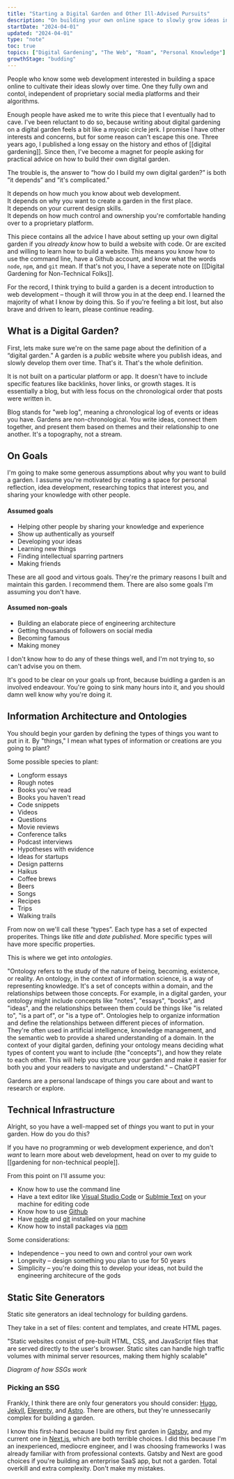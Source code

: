 ```yaml
---
title: "Starting a Digital Garden and Other Ill-Advised Pursuits"
description: "On building your own online space to slowly grow ideas in"
startDate: "2024-04-01"
updated: "2024-04-01"
type: "note"
toc: true
topics: ["Digital Gardening", "The Web", "Roam", "Personal Knowledge"]
growthStage: "budding"
---
```


<AssumedAudience>

People who know some web development interested in building a space online to cultivate their ideas slowly over time. One they fully own and contol, independent of proprietary social media platforms and their algorithms.

</AssumedAudience>

<Spacer size="small" />

<IntroParagraph>

Enough people have asked me to write this piece that I eventually had to cave.<Footnote idName={1} isClosed> I've been reluctant to do so, because writing about digital gardening on a digital garden feels a bit like a myopic circle jerk. I promise I have other interests and concerns, but for some reason can't escape this one.</Footnote> Three years ago, I published a long essay on the history and ethos of [[digital gardening]]. Since then, I've become a magnet for people asking for practical advice on how to build their own digital garden.

</IntroParagraph>

The trouble is, the answer to “how do I build my own digital garden?” is both ”it depends” and ”it's complicated.”

It depends on how much you know about web development.  
It depends on why you want to create a garden in the first place.  
It depends on your current design skills.  
It depends on how much control and ownership you're comfortable handing over to a proprietary platform.

This piece contains all the advice I have about setting up your own digital garden if you _already know_ how to build a website with code. Or are excited and willing to learn how to build a website. This means you know how to use the command line, have a Github account, and know what the words `node`, `npm`, and `git` mean. If that's not you, I have a seperate note on [[Digital Gardening for Non-Technical Folks]].

For the record, I think trying to build a garden is a decent introduction to web development – though it will throw you in at the deep end. I learned the majority of what I know by doing this. So if you're feeling a bit lost, but also brave and driven to learn, please continue reading.

## What is a Digital Garden?

First, lets make sure we're on the same page about the definition of a “digital garden.” A garden is a _public_ website where you publish ideas, and slowly develop them over time. That's it. That's the whole definition.

It is not built on a particular platform or app. It doesn't have to include specific features like backlinks, hover links, or growth stages. It is essentially a blog, but with less focus on the chronological order that posts were written in. 

Blog stands for "web log", meaning a chronological log of events or ideas you have. Gardens are non-chronological. You write ideas, connect them together, and present them based on themes and their relationship to one another. It's a topography, not a stream.

## On Goals

I'm going to make some generous assumptions about why you want to build a garden. I assume you're motivated by creating a space for personal reflection, idea development, researching topics that interest you, and sharing your knowledge with other people.

#### Assumed goals

- Helping other people by sharing your knowledge and experience
- Show up authentically as yourself
- Developing your ideas
- Learning new things
- Finding intellectual sparring partners
- Making friends

These are all good and virtous goals. They're the primary reasons I built and maintain this garden. I recommend them. There are also some goals I'm assuming you don't have.

#### Assumed non-goals

- Building an elaborate piece of engineering architecture
- Getting thousands of followers on social media
- Becoming famous
- Making money

I don't know how to do any of these things well, and I'm not trying to, so can't advise you on them.

It's good to be clear on your goals up front, because buidling a garden is an involved endeavour. You're going to sink many hours into it, and you should damn well know why you're doing it.

## Information Architecture and Ontologies

You should begin your garden by defining the types of things you want to put in it. By "things," I mean what types of information or creations are you going to plant?

Some possible species to plant:
- Longform essays
- Rough notes
- Books you've read
- Books you haven't read
- Code snippets
- Videos
- Questions
- Movie reviews
- Conference talks
- Podcast interviews
- Hypotheses with evidence
- Ideas for startups
- Design patterns
- Haikus
- Coffee brews
- Beers
- Songs
- Recipes
- Trips
- Walking trails

From now on we'll call these “types”. Each type has a set of expected properites. Things like _title_ and _date published_. More specific types will have more specific properties.

This is where we get into _ontologies_. 

"Ontology refers to the study of the nature of being, becoming, existence, or reality. An ontology, in the context of information science, is a way of representing knowledge. It's a set of concepts within a domain, and the relationships between those concepts. For example, in a digital garden, your ontology might include concepts like "notes", "essays", "books", and "ideas", and the relationships between them could be things like "is related to", "is a part of", or "is a type of". Ontologies help to organize information and define the relationships between different pieces of information. They're often used in artificial intelligence, knowledge management, and the semantic web to provide a shared understanding of a domain. In the context of your digital garden, defining your ontology means deciding what types of content you want to include (the "concepts"), and how they relate to each other. This will help you structure your garden and make it easier for both you and your readers to navigate and understand." – ChatGPT

Gardens are a personal landscape of things you care about and want to research or explore. 

## Technical Infrastructure

Alright, so you have a well-mapped set of _things_ you want to put in your garden. How do you do this?

If you have no programming or web development experience, and don't _want_ to learn more about web development, head on over to my guide to [[gardening for non-technical people]].

From this point on I'll assume you:

- Know how to use the command line
- Have a text editor like [Visual Studio Code](https://code.visualstudio.com/) or [Sublmie Text](https://www.sublimetext.com/) on your machine for editing code
- Know how to use [Github](https://github.com/)
- Have [node](https://nodejs.org/en) and [git](https://git-scm.com/) installed on your machine
- Know how to install packages via [npm](https://www.npmjs.com/)

Some considerations:

- Independence – you need to own and control your own work
- Longevity – design something you plan to use for 50 years
- Simplicity – you're doing this to develop your ideas, not build the engineering architecure of the gods

## Static Site Generators

Static site generators an ideal technology for building gardens.

They take in a set of files: content and templates, and create HTML pages.

"Static websites consist of pre-built HTML, CSS, and JavaScript files that are served directly to the user's browser. Static sites can handle high traffic volumes with minimal server resources, making them highly scalable"

_Diagram of how SSGs work_

### Picking an SSG

Frankly, I think there are only four generators you should consider: [Hugo](#), [Jekyll](#), [Eleventy](#), and [Astro](#). There are others, but they're unnessecarily complex for building a garden.

I know this first-hand because I build my first garden in [Gatsby](#), and my current one in [Next.js](#), which are both terrible choices. I did this because I'm an inexperienced, mediocre engineer, and I was choosing frameworks I was already familiar with from professional contexts. Gatsby and Next are good choices if you're building an enterprise SaaS app, but not a garden. Total overkill and extra complexity. Don't make my mistakes.
